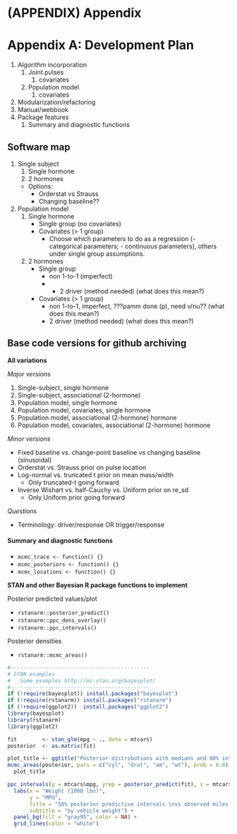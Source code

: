 # (APPENDIX) Appendix {-}



# Appendix A: Development Plan


1. Algorithm incorporation
    1. Joint pulses
        1. covariates
    1. Population model
        1. covariates
1. Modularization/refactoring 
1. Manual/webbook
1. Package features
    1. Summary and diagnostic functions
  
## Software map

1. Single subject
    1. Single hormone
    1. 2 hormones
    - Options:
        - Orderstat vs Strauss
        - Changing baseline??
1. Population model
    1. Single hormone
        - Single group (no covariates)
        - Covariates (> 1 group)
            - Choose which parameters to do as a regression (- categorical
              parameters; - continuous parameters), others under single group
              assumptions.
    1. 2 hormones
        - Single group
            - non 1-to-1 (imperfect)
            - - 2 driver (method needed) (what does this mean?)
        - Covariates (> 1 group)
            - non 1-to-1, imperfect, ???pamm done (p), need v/nu?? (what does this mean?)
            - 2 driver (method needed) (what does this mean?)

## Base code versions for github archiving

**All variations**

*Major versions* 

1. Single-subject, single hormone 
1. Single-subject, associational (2-hormone) 
1. Population model, single hormone 
1. Population model, covariates, single hormone 
1. Population model, associational (2-hormone) hormone 
1. Population model, covariates, associational (2-hormone) hormone

*Minor versions*

- Fixed baseline vs. change-point baseline vs changing baseline (sinusoidal) 
- Orderstat vs. Strauss prior on pulse location 
- Log-normal vs. truncated t prior on mean mass/width 
    - Only truncated-t going forward 
- Inverse Wishart vs. half-Cauchy vs. Uniform prior on re\_sd 
    - Only Uniform prior going forward

*Questions* 
  
- Terminology: driver/response OR trigger/response



#### Summary and diagnostic functions {-}

- `mcmc_trace <- function() {}`
- `mcmc_posteriors <- function() {}`
- `mcmc_locations <- function() {}`


**STAN and other Bayesian R package functions to implement**

Posterior predicted values/plot

- `rstanarm::posterior_predict()`
- `rstanarm::ppc_dens_overlay()`
- `rstanarm::ppc_intervals()`

Posterior densities

- `rstanarm::mcmc_areas()`


```r
#--------------------------------------------
# STAN examples
#   Some examples http://mc-stan.org/bayesplot/
#--------------------------------------------
if (!require(bayesplot)) install.packages("bayesplot")
if (!require(rstanarm)) install.packages("rstanarm")
if (!require(ggplot2))  install.packages("ggplot2")
library(bayesplot)
library(rstanarm)
library(ggplot2)

fit        <- stan_glm(mpg ~ ., data = mtcars)
posterior  <- as.matrix(fit)

plot_title <- ggtitle("Posterior distributions with medians and 80% intervals")
mcmc_areas(posterior, pars = c("cyl", "drat", "am", "wt"), prob = 0.8) +
  plot_title

ppc_intervals(y = mtcars$mpg, yrep = posterior_predict(fit), x = mtcars$wt, prob = 0.5) +
  labs(x = "Weight (1000 lbs)",
       y = "MPG",
       title = "50% posterior predictive intervals \nvs observed miles per gallon",
       subtitle = "by vehicle weight") +
  panel_bg(fill = "gray95", color = NA) +
  grid_lines(color = "white")

```


